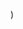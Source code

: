 
  <YouTubeLayout
    courseName="Scary Maze"
    lessonName="Create Level 1 Backdrop"
    path={useRouter().pathname}
    showPrev
    showNext
    videoId="jsx3_tSl1Mk"
  />
)
